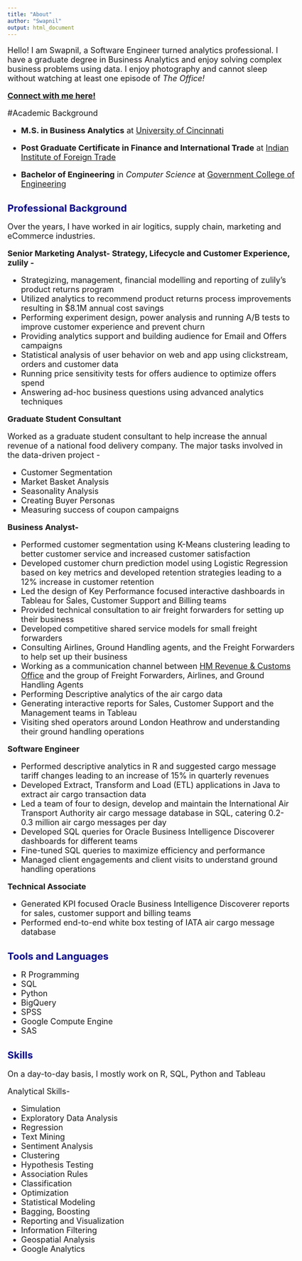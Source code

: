```yaml
---
title: "About"
author: "Swapnil"
output: html_document
---
```


<style type="text/css">

body{ /* Normal  */
      font-size: 18px;
  }
td {  /* Table  */
  font-size: 8px;
}

h1 { /* Header 1 */
  font-size: 28px;
  color: DarkBlue;
}
h2 { /* Header 2 */
    font-size: 22px;
  color: DarkBlue;
}
h3 { /* Header 3 */
  font-size: 18px;
  font-family: "Times New Roman", Times, serif;
  color: DarkBlue;
}
code.r{ /* Code block */
    font-size: 12px;
}
pre { /* Code block - determines code spacing between lines */
    font-size: 14px;
}
</style>


Hello! I am Swapnil, a Software Engineer turned analytics professional. I have a graduate degree in Business Analytics and enjoy solving complex business problems using data. I enjoy photography and cannot sleep without watching at least one episode of *The Office!*

**[Connect with me here!](http://www.linkedin.com/in/swapnilsp)**

#Academic Background

* **M.S. in Business Analytics** at [University of Cincinnati](https://business.uc.edu/graduate/masters/ms-business-analytics.html) 

* **Post Graduate Certificate in Finance and International Trade** at [Indian Institute of Foreign Trade](http://www.iift.edu)

* **Bachelor of Engineering** in *Computer Science* at [Government College of Engineering](http://www.geca.ac.in/)




## Professional Background

Over the years, I have worked in air logitics, supply chain, marketing
and eCommerce industries.

**Senior Marketing Analyst- Strategy, Lifecycle and Customer Experience,
zulily -**

-   Strategizing, management, financial modelling and reporting of
    zulily’s product returns program
-   Utilized analytics to recommend product returns process improvements
    resulting in $8.1M annual cost savings
-   Performing experiment design, power analysis and running A/B tests
    to improve customer experience and prevent churn
-   Providing analytics support and building audience for Email and
    Offers campaigns
-   Statistical analysis of user behavior on web and app using
    clickstream, orders and customer data
-   Running price sensitivity tests for offers audience to optimize
    offers spend
-   Answering ad-hoc business questions using advanced analytics
    techniques

**Graduate Student Consultant**

Worked as a graduate student consultant to help increase the annual
revenue of a national food delivery company. The major tasks involved in
the data-driven project -

-   Customer Segmentation
-   Market Basket Analysis
-   Seasonality Analysis
-   Creating Buyer Personas
-   Measuring success of coupon campaigns

**Business Analyst-**

-   Performed customer segmentation using K-Means clustering leading to
    better customer service and increased customer satisfaction
-   Developed customer churn prediction model using Logistic Regression
    based on key metrics and developed retention strategies leading to a
    12% increase in customer retention
-   Led the design of Key Performance focused interactive dashboards in
    Tableau for Sales, Customer Support and Billing teams
-   Provided technical consultation to air freight forwarders for
    setting up their business
-   Developed competitive shared service models for small freight
    forwarders
-   Consulting Airlines, Ground Handling agents, and the Freight
    Forwarders to help set up their business
-   Working as a communication channel between [HM Revenue & Customs
    Office](https://www.gov.uk/guidance/chief-trader-import-and-export-processing-system)
    and the group of Freight Forwarders, Airlines, and Ground Handling
    Agents
-   Performing Descriptive analytics of the air cargo data
-   Generating interactive reports for Sales, Customer Support and the
    Management teams in Tableau
-   Visiting shed operators around London Heathrow and understanding
    their ground handling operations

**Software Engineer**

-   Performed descriptive analytics in R and suggested cargo message
    tariff changes leading to an increase of 15% in quarterly revenues
-   Developed Extract, Transform and Load (ETL) applications in Java to
    extract air cargo transaction data
-   Led a team of four to design, develop and maintain the International
    Air Transport Authority air cargo message database in SQL, catering
    0.2-0.3 million air cargo messages per day
-   Developed SQL queries for Oracle Business Intelligence Discoverer
    dashboards for different teams
-   Fine-tuned SQL queries to maximize efficiency and performance
-   Managed client engagements and client visits to understand ground
    handling operations

**Technical Associate**

-   Generated KPI focused Oracle Business Intelligence Discoverer
    reports for sales, customer support and billing teams
-   Performed end-to-end white box testing of IATA air cargo message
    database

## Tools and Languages

-   R Programming
-   SQL
-   Python
-   BigQuery
-   SPSS
-   Google Compute Engine
-   SAS

## Skills


On a day-to-day basis, I mostly work on R, SQL, Python and Tableau

Analytical Skills-

-   Simulation
-   Exploratory Data Analysis
-   Regression
-   Text Mining
-   Sentiment Analysis
-   Clustering
-   Hypothesis Testing
-   Association Rules
-   Classification
-   Optimization
-   Statistical Modeling
-   Bagging, Boosting
-   Reporting and Visualization
-   Information Filtering
-   Geospatial Analysis
-   Google Analytics

